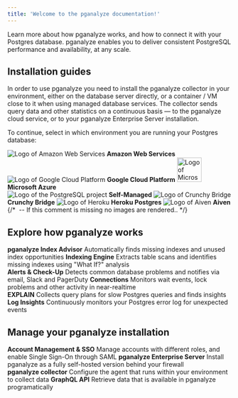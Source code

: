 ```yaml
---
title: 'Welcome to the pganalyze documentation!'
---
```





Learn more about how pganalyze works, and how to connect it with your Postgres database. pganalyze enables you to deliver consistent PostgreSQL performance and availability, at any scale.

## Installation guides

In order to use pganalyze you need to install the pganalyze collector in your environment, either on the database server directly, or a container / VM close to it when using managed database services. The collector sends query data and other statistics on a continuous basis — to the pganalyze cloud service, or to your pganalyze Enterprise Server installation.

To continue, select in which environment you are running your Postgres database:

<div className={`${styles.overviewInstallChoice} ${styles.overviewInstallChoiceThree}`}>
  <Link
    className={styles.overviewInstallChoiceStep}
    to="/docs/install/amazon_rds/01_configure_rds_instance"
  >
    <img src={imgLogoAws} alt="Logo of Amazon Web Services" />
    <strong>Amazon Web Services</strong>
  </Link>
  <Link
    className={styles.overviewInstallChoiceStep}
    to="/docs/install/google_cloud_sql/01_create_monitoring_user"
  >
    <img src={imgLogoGcp} alt="Logo of Google Cloud Platform" />
    <strong>Google Cloud Platform</strong>
  </Link>
  <Link
    className={styles.overviewInstallChoiceStep}
    to="/docs/install/azure_database/01_create_monitoring_user"
  >
    <img src={imgLogoAzure} alt="Logo of Microsoft Azure" style="height: 55px" />
    <strong>Microsoft Azure</strong>
  </Link>
</div>
<div className={styles.overviewInstallChoice}>
  <Link
    className={styles.overviewInstallChoiceStep}
    to="/docs/install/self_managed/00_choose_setup_method"
  >
    <img src={imgLogoPgsql} alt="Logo of the PostgreSQL project" />
    <strong>Self-Managed</strong>
  </Link>
  <Link
    className={styles.overviewInstallChoiceStep}
    to="/docs/install/crunchy_bridge/01_deploy_the_collector"
  >
    <img src={imgLogoCrunchyBridge} alt="Logo of Crunchy Bridge" />
    <strong>Crunchy Bridge</strong>
  </Link>
  <Link
    className={styles.overviewInstallChoiceStep}
    to="/docs/install/heroku_postgres/01_deploy_the_collector"
  >
    <img src={imgLogoHeroku} alt="Logo of Heroku" />
    <strong>Heroku Postgres</strong>
  </Link>
  <Link
    className={styles.overviewInstallChoiceStep}
    to="/docs/install/aiven/01_create_monitoring_user"
  >
    <img src={imgLogoAiven} alt="Logo of Aiven" />
    <strong>Aiven</strong>
  </Link>
  {/* <img src="" /> -- If this comment is missing no images are rendered.. */}
</div>

## Explore how pganalyze works

<div className={styles.overviewFeatureChoice}>
  <Link
    className={styles.overviewFeatureChoiceStep}
    to="/docs/index-advisor/getting-started"
  >
    <strong>pganalyze Index Advisor</strong>
    Automatically finds missing indexes and unused index opportunities
  </Link>
  <Link
    className={styles.overviewFeatureChoiceStep}
    to="/docs/indexing-engine"
  >
    <strong>Indexing Engine</strong>
    Extracts table scans and identifies missing indexes using "What If?" analysis
  </Link>
</div>
<div className={styles.overviewFeatureChoice}>
  <Link
    className={styles.overviewFeatureChoiceStep}
    to="/docs/checks"
  >
    <strong>Alerts & Check-Up</strong>
    Detects common database problems and notifies via email, Slack and PagerDuty
  </Link>
  <Link
    className={styles.overviewFeatureChoiceStep}
    to="/docs/connections"
  >
    <strong>Connections</strong>
    Monitors wait events, lock problems and other activity in near-realtime
  </Link>
</div>
<div className={styles.overviewFeatureChoice}>
  <Link
    className={styles.overviewFeatureChoiceStep}
    to="/docs/explain"
  >
    <strong>EXPLAIN</strong>
    Collects query plans for slow Postgres queries and finds insights
  </Link>
  <Link
    className={styles.overviewFeatureChoiceStep}
    to="/docs/log-insights"
  >
    <strong>Log Insights</strong>
    Continuously monitors your Postgres error log for unexpected events
  </Link>
</div>

## Manage your pganalyze installation

<div className={styles.overviewFeatureChoice}>
  <Link
    className={styles.overviewFeatureChoiceStep}
    to="/docs/accounts"
  >
    <strong>Account Management & SSO</strong>
    Manage accounts with different roles, and enable Single Sign-On through SAML
  </Link>
  <Link
    className={styles.overviewFeatureChoiceStep}
    to="/docs/enterprise"
  >
    <strong>pganalyze Enterprise Server</strong>
    Install pganalyze as a fully self-hosted version behind your firewall
  </Link>
</div>
<div className={styles.overviewFeatureChoice}>
  <Link
    className={styles.overviewFeatureChoiceStep}
    to="/docs/collector"
  >
    <strong>pganalyze collector</strong>
    Configure the agent that runs within your environment to collect data
  </Link>
  <Link
    className={styles.overviewFeatureChoiceStep}
    to="/docs/api"
  >
    <strong>GraphQL API</strong>
    Retrieve data that is available in pganalyze programatically
  </Link>
</div>
